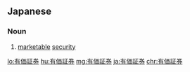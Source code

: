 ==Japanese==
{{ja-kanjitab|有|価|証|券}}

===Noun===
{{ja-noun|ゆうか しょうけん|kyu=有價證券}}

# {{lb|ja|finance}} [[marketable]] [[security]]

[[lo:有価証券]]
[[hu:有価証券]]
[[mg:有価証券]]
[[ja:有価証券]]
[[chr:有価証券]]